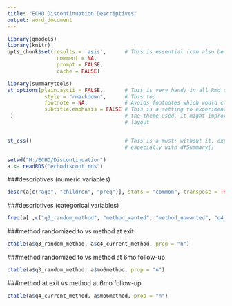 ```yaml
---
title: "ECHO Discontinuation Descriptives"
output: word_document
---
```


```r
library(gmodels)
library(knitr)
opts_chunk$set(results = 'asis',      # This is essential (can also be set at the chunk-level)
                comment = NA, 
                prompt = FALSE, 
                cache = FALSE)

library(summarytools)
st_options(plain.ascii = FALSE,       # This is very handy in all Rmd documents
            style = "rmarkdown",      # This too
            footnote = NA,            # Avoids footnotes which would clutter the results
            subtitle.emphasis = FALSE # This is a setting to experiment with - according to
 )                                    # the theme used, it might improve the headings' 
                                      # layout


st_css()                              # This is a must; without it, expect odd layout,
                                      # especially with dfSummary()

setwd("H:/ECHO/Discontinuation")
a <- readRDS("echodiscont.rds")
```

###descriptives (numeric variables)
```r
descr(a[c("age", "children", "preg")], stats = "common", transpose = TRUE, headings = FALSE)
```

###descriptives (categorical variables)
```r
freq(a[ ,c("q3_random_method", "method_wanted", "method_unwanted", "q4_current_method", "q5_continue_method", "q6_recommend_method", "q2_change_mthd_v2", "mo6method", "q3_impl_remov_loc_v2", "random_eq_exit", "random_eq_6mo", "exit_eq_6mo")])
```

###method randomized to vs method at exit
```r
ctable(a$q3_random_method, a$q4_current_method, prop = "n")
```

###method randomized to vs method at 6mo follow-up
```r
ctable(a$q3_random_method, a$mo6method, prop = "n")
```

###method at exit vs method at 6mo follow-up
```r
ctable(a$q4_current_method, a$mo6method, prop = "n")
```